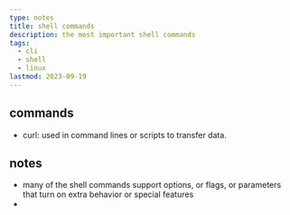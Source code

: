 ```yaml
---
type: notes
title: shell commands
description: the most important shell commands
tags:
  - cli
  - shell
  - linux
lastmod: 2023-09-19
---
```


## commands

- curl: used in command lines or scripts to transfer data.

## notes

- many of the shell commands support options, or flags, or parameters that turn on extra behavior or special features
-
